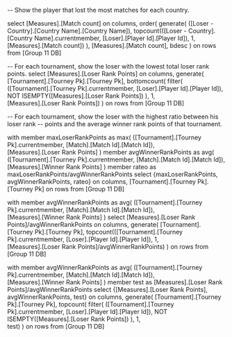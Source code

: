 -- Show the player that lost the most matches for each country.

select  [Measures].[Match count] on columns,
order(
        generate(
            ([Loser - Country].[Country Name].[Country Name]),
            topcount(([Loser - Country].[Country Name].currentmember, [Loser].[Player Id].[Player Id]), 1,  [Measures].[Match count])
            ), 
         [Measures].[Match count],
        bdesc
    ) on rows
from [Group 11 DB]



-- For each tournament, show the loser with the lowest total loser rank points.
select [Measures].[Loser Rank Points] on columns,
generate(
     [Tournament].[Tourney Pk].[Tourney Pk],
     bottomcount(
		filter(
			([Tournament].[Tourney Pk].currentmember, [Loser].[Player Id].[Player Id]), 
			NOT ISEMPTY([Measures].[Loser Rank Points])
		), 
		1,  
		[Measures].[Loser Rank Points])
)
on rows
from [Group 11 DB]





-- For each tournament, show the loser with the highest ratio between his loser rank
-- points and the average winner rank points of that tournament.

with member maxLoserRankPoints as 
	max(
		([Tournament].[Tourney Pk].currentmember, [Match].[Match Id].[Match Id]),  
		[Measures].[Loser Rank Points]
	)
member avgWinnerRankPoints as 
	avg(
		([Tournament].[Tourney Pk].currentmember, [Match].[Match Id].[Match Id]),  
		[Measures].[Winner Rank Points]
	)
member rateo as maxLoserRankPoints/avgWinnerRankPoints
select {maxLoserRankPoints, avgWinnerRankPoints, rateo} on columns,
[Tournament].[Tourney Pk].[Tourney Pk] on rows
from [Group 11 DB]



with member avgWinnerRankPoints as 
	avg(
		([Tournament].[Tourney Pk].currentmember, [Match].[Match Id].[Match Id]),  
		[Measures].[Winner Rank Points]
	)
select [Measures].[Loser Rank Points]/avgWinnerRankPoints  on columns,
generate(
     [Tournament].[Tourney Pk].[Tourney Pk],
     topcount(([Tournament].[Tourney Pk].currentmember, [Loser].[Player Id].[Player Id]), 
		1,  
		[Measures].[Loser Rank Points]/avgWinnerRankPoints)
)
on rows
from [Group 11 DB]


with member avgWinnerRankPoints as 
	avg(
		([Tournament].[Tourney Pk].currentmember, [Match].[Match Id].[Match Id]),  
		[Measures].[Winner Rank Points]
	)
member test as [Measures].[Loser Rank Points]/avgWinnerRankPoints
select {[Measures].[Loser Rank Points], avgWinnerRankPoints, test} on columns,
generate(
     [Tournament].[Tourney Pk].[Tourney Pk],
     topcount(
		filter(
			([Tournament].[Tourney Pk].currentmember, [Loser].[Player Id].[Player Id]), 
			NOT ISEMPTY([Measures].[Loser Rank Points])
		), 
		1,  
		test)
)
on rows
from [Group 11 DB]
